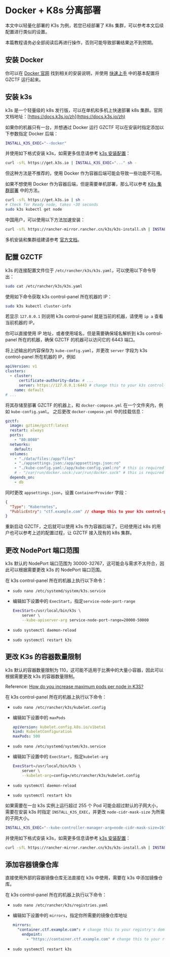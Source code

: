 
# Docker + K8s 分离部署

本文中以轻量化部署的 K3s 为例，若您已经部署了 K8s 集群，可以参考本文后续配置进行类似的设置。

<Callout type="warning">

本篇教程请务必全部阅读后再进行操作，否则可能导致部署结果达不到预期。

</Callout>

## 安装 Docker

你可以在 [Docker 官网](https://docs.docker.com/engine/install/) 找到相关的安装说明，并使用 [快速上手](/quick-start) 中的基本配置将 GZCTF 运行起来。

## 安装 k3s

k3s 是一个轻量级的 k8s 发行版，可以在单机和多机上快速部署 k8s 集群。官网文档地址：[https://docs.k3s.io/zh](https://docs.k3s.io/zh)

<Callout type="info">

如果你的机器只有一台，并想通过 Docker 运行 GZCTF 可以在安装时指定添加以下参数指定 Docker 后端：

```bash
INSTALL_K3S_EXEC="--docker"
```

并使用如下格式安装 k3s，如需更多信息请参考 [k3s 安装配置](https://docs.k3s.io/installation/configuration)：

```bash
curl -sfL https://get.k3s.io | INSTALL_K3S_EXEC="..." sh -
```

但这种方法是不推荐的，使用 Docker 作为容器后端可能会导致一些功能不可用。

如果不想使用 Docker 作为容器后端，但是需要单机部署，那么可以参考 [K8s 集群部署](/deployment/k8s-only) 中的方法。

</Callout>

```bash
curl -sfL https://get.k3s.io | sh -
# Check for Ready node, takes ~30 seconds
sudo k3s kubectl get node
```

<Callout type="info">

中国用户，可以使用以下方法加速安装：

```bash
curl -sfL https://rancher-mirror.rancher.cn/k3s/k3s-install.sh | INSTALL_K3S_MIRROR=cn sh -
```

</Callout>

多机安装和集群组建请参考 [官方文档](https://docs.k3s.io/zh/quick-start)。

## 配置 GZCTF

k3s 的连接配置文件位于 `/etc/rancher/k3s/k3s.yaml`，可以使用以下命令导出：

```bash
sudo cat /etc/rancher/k3s/k3s.yaml
```

使用如下命令获取 k3s control-panel 所在机器的 IP：

```bash
sudo k3s kubectl cluster-info
```

<Callout type="info">

若显示 `127.0.0.1` 则说明 k3s control-panel 就是当前的机器，请使用 `ip a` 查看当前机器的 IP。

你可以直接使用 IP 地址，或者使用域名，但是需要确保域名解析到 k3s control-panel 所在的机器，确保 GZCTF 的机器可以访问它的 6443 端口。

</Callout>

将上述输出的内容保存为 `kube-config.yaml`，并更改 `server` 字段为 k3s control-panel 所在机器的 IP，例如

```yaml
apiVersion: v1
clusters:
  - cluster:
      certificate-authority-data: # ...
      server: https://127.0.0.1:6443 # change this to your k3s control-panel's IP or domain
    name: default
# ...
```

将其存储至部署 GZCTF 的机器上，和 `docker-compose.yml` 在一个文件夹内，例如 `kube-config.yaml`。
之后更改 `docker-compose.yml` 中的挂载信息：

```yaml
gzctf:
  image: gztime/gzctf:latest
  restart: always
  ports:
    - "80:8080"
  networks:
    default:
  volumes:
    - "./data/files:/app/files"
    - "./appsettings.json:/app/appsettings.json:ro"
    - "./kube-config.yaml:/app/kube-config.yaml:ro" # this is required for k8s deployment
    # - "/var/run/docker.sock:/var/run/docker.sock" # this is required for docker deployment
  depends_on:
    - db
```

同时更改 `appsettings.json`，设置 `ContainerProvider` 字段：

```json
{
  "Type": "Kubernetes",
  "PublicEntry": "ctf.example.com" // change this to your k3s control-panel's IP or domain
}
```

重新启动 GZCTF，之后就可以使用 k3s 作为容器后端了。已经使用过 k8s 的用户也可以参考上述的配置过程，让 GZCTF 接入现有的 k8s 集群。

## 更改 NodePort 端口范围

k3s 默认的 NodePort 端口范围为 30000-32767，这可能会与需求不太符合，因此可以根据需要更改 k3s 的 NodePort 端口范围。

在 k3s control-panel 所在的机器上执行以下命令：

- `sudo nano /etc/systemd/system/k3s.service`
- 编辑如下设置中的 `ExecStart`，指定`service-node-port-range`

  ```bash
  ExecStart=/usr/local/bin/k3s \
      server \
      --kube-apiserver-arg service-node-port-range=20000-50000
  ```

- `sudo systemctl daemon-reload`
- `sudo systemctl restart k3s`

## 更改 K3s 的容器数量限制

k3s 默认的容器数量限制为 110，这可能不适用于比赛中的大量小容器，因此可以根据需要更改 k3s 的容器数量限制。

<Callout type="info">

Reference: [How do you increase maximum pods per node in K3S?](https://stackoverflow.com/questions/65894616/how-do-you-increase-maximum-pods-per-node-in-k3s)

</Callout>

在 k3s control-panel 所在的机器上执行以下命令：

- `sudo nano /etc/rancher/k3s/kubelet.config`
- 编辑如下设置中的 `maxPods`

  ```yaml
  apiVersion: kubelet.config.k8s.io/v1beta1
  kind: KubeletConfiguration
  maxPods: 500
  ```

- `sudo nano /etc/systemd/system/k3s.service`

- 编辑如下设置中的 `ExecStart`，指定`kubelet-arg`

  ```bash
  ExecStart=/usr/local/bin/k3s \
      server \
      --kubelet-arg=config=/etc/rancher/k3s/kubelet.config
  ```

- `sudo systemctl daemon-reload`
- `sudo systemctl restart k3s`

<Callout type="info">

如果需要在一台 k3s 实例上运行超过 255 个 Pod 可能会超过默认的子网大小，需要在安装 k3s 时指定 `INSTALL_K3S_EXEC`，并更改 `node-cidr-mask-size` 为所需的子网大小。

```bash
INSTALL_K3S_EXEC="--kube-controller-manager-arg=node-cidr-mask-size=16"
```

并使用如下格式安装 k3s，如需更多信息请参考 [k3s 安装配置](https://docs.k3s.io/installation/configuration)：

```bash
curl -sfL https://rancher-mirror.rancher.cn/k3s/k3s-install.sh | INSTALL_K3S_EXEC="..." sh -
```

</Callout>

## 添加容器镜像仓库

直接使用外部的容器镜像仓库无法直接在 k3s 中使用，需要在 k3s 中添加镜像仓库。

在 k3s control-panel 所在的机器上执行以下命令：

- `sudo nano /etc/rancher/k3s/registries.yaml`

- 编辑如下设置中的 `mirrors`，指定你所需要的镜像仓库地址

  ```yaml
  mirrors:
    "container.ctf.example.com": # change this to your registry's domain
      endpoint:
        - "https://container.ctf.example.com" # change this to your registry's domain
  ```

- `sudo systemctl restart k3s`
